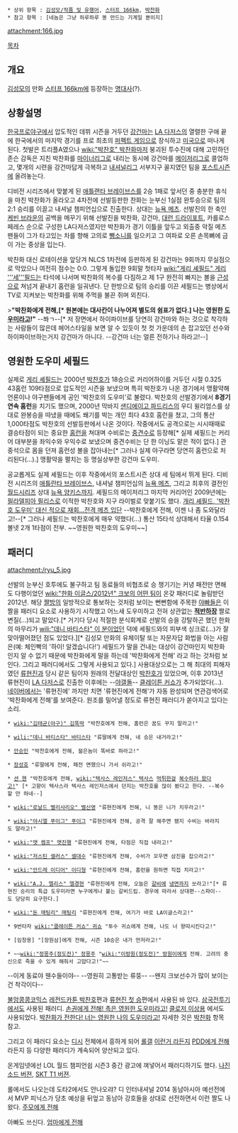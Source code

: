  * 상위 항목 : [[김성모/작품 및 유행어]], [[스터프 166km]], [[박찬화]]
 * 참고 항목 : [네놈은 그냥 하루하루 똥 만드는 기계일 뿐이지]

attachment:166.jpg

[[목차]]
== 개요 ==
[[김성모]]의 만화 [[스터프 166km]]에 등장하는 [[명대사]](?).

== 상황설명 ==
[[한국프로야구]]에서 압도적인 데뷔 시즌을 거두던 [[강건마]]는 [[LA 다저스]]의 열렬한 구애 끝에 한국에서의 마지막 경기를 프로 최초의 [[퍼펙트 게임]]으로 장식하고 [[미국]]으로 떠나게 된다. 첫발은 트리플A였으나 [[wiki:"박찬호" 박찬화]]마저 붕괴된 투수진에 대해 고민하던 존슨 감독은 지친 박찬화를 [[마이너리그]]로 내리는 동시에 강건마를 [[메이저리그]]로 콜업하고, 몇개의 시련을 강건마답게 극복하고 [[내셔널리그]] 서부지구 꼴지였던 팀을 [[포스트시즌]]에 올려놓는다. 

디비전 시리즈에서 맞붙게 된 [[애틀랜타 브레이브스]]를 2승 1패로 앞서던 중 충분한 휴식을 마친 박찬화가 올라오고 4차전에 선발등판한 찬화는 눈부신 1실점 완투승으로 팀의 2:1 승리를 이끌고 내셔널 챔피언십으로 진출한다. 상대는 [[뉴욕 메츠]]. 선발진의 한 축인 [[케빈 브라운]]의 공백을 메꾸기 위해 선발진을 박찬화, 강건마, [[대런 드라이포트]], 카를로스 페레스 순으로 구성한 LA다저스였지만 박찬화가 경기 이틀을 앞두고 외출중 악질 메츠팬들이 그가 타고있는 차를 향해 고의로 [[뺑소니]]를 일으키고 그 여파로 오른 손목뼈에 금이 가는 중상을 입는다.

박찬화 대신 로테이션을 앞당겨 NLCS 1차전에 등판하게 된 강건마는 9회까지 무실점으로 막았으나 여전히 점수는 0:0. 그렇게 돌입한 9회말 첫타자 [[wiki:"게리 셰필드" 게리 '''세'''필드]]는 타석에 나서며 박찬화의 복수를 다짐하고 제 1구 완전히 빠지는 볼을 [[근성]]으로 쳐넘겨 끝내기 홈런을 일궈낸다. 단 한방으로 팀의 승리를 이끈 세필드는 병상에서 TV로 지켜보는 박찬화를 위해 주먹을 불끈 쥐며 외친다.

>'''"박찬화에게 전해,[* 원본에는 대사칸이 나누어져 별도의 쉼표가 없다.] 나는 영원한 [[도우미]]라고!"''' --쫘ㄱ--[* 저 장면에서 하이파이브를 당연히 강건마와 하는 것으로 착각하는 사람들이 많은데 헤어스타일을 보면 알 수 있듯이 첫 컷 가운데의 손 잡고있던 선수와 하이파이브하는거지 강건마가 아니다. --강건마 너는 얼른 전하기나 하라고!--]

== 영원한 도우미 세필드 ==
실제로 [[게리 셰필드]]는 2000년 [[박찬호]]가 18승으로 커리어하이를 거두던 시절 0.325 43홈런 109타점으로 압도적인 시즌을 보냈으며 특히 박찬호가 나온 경기에서 맹활약해 언론이나 야구팬들에게 공인 '박찬호의 도우미'로 불렸다. 박찬호의 선발경기에서 '''8경기 연속 홈런'''을 치기도 했으며, 2000년 막바지 [[샌디에이고 파드리스]]의 우디 윌리엄스를 상대로 완봉승을 따냈을 때에도 쐐기를 박는 개인 최다 43호 홈런을 쳤고, 그의 통산 1,000타점도 박찬호의 선발등판에서 나온 것이다. 작중에서도 공격으로는 시시때때로 결승타점이 되는 중요한 [[홈런]]을 쳐대며 수비로는 [[중견수]]로 등장해[* 실제 셰필드는 커리어 대부분을 좌익수와 우익수로 보냈으며 중견수비는 단 한 이닝도 맡은 적이 없다.] 관중석으로 몸을 던져 홈런성 볼을 잡아내는[* 그러나 실제 야구라면 당연히 홈런으로 처리된다(...).] 맹활약을 펼치는 등 명실상부한 강건마 도우미.

공교롭게도 실제 셰필드는 이후 작중에서의 포스트시즌 상대 세 팀에서 뛰게 된다. 디비전 시리즈의 [[애틀란타 브레이브스]], 내셔널 챔피언십의 [[뉴욕 메츠]], 그리고 최후의 결전인 [[월드시리즈]] 상대 [[뉴욕 양키스]]까지. 셰필드의 메이저리그 마지막 커리어인 2009년에는 [[필라델피아 필리스]]로 이적한 박찬호와 지구 라이벌로 맞붙기도 했다. [http://sports.news.naver.com/sports/index.nhn?category=mlb&ctg=news&mod=read&office_id=111&article_id=0000140612 개리 셰필드, '박찬호 도우미' 대신 적으로 재회...전격 메츠 입단] --박찬호에게 전해, 이젠 나 좀 도와달라고!--[* 그러나 셰필드는 박찬호에게 매우 약했다(...) 통산 15타석 상대해서 타율 0.154 볼넷 2개 1타점이 전부. ~~영원한 박찬호의 도우미~~]

== 패러디 ==
attachment:/ryu_5.jpg

선발의 눈부신 호투에도 불구하고 팀 동료들의 비협조로 승 챙기기는 커녕 패전만 면해도 다행이었던 [[wiki:"한화 이글스/2012년" 크보의 어떤 팀]]이 온갖 패러디로 놀림받던 2012년. 해당 [[짤방]]의 일방적으로 통보하는 것처럼 보이는 뻔뻔함에 주목한 [[야빠]]들은 이 짤을 패러디 요소로 사용하기 시작했고 어느새 도우미하고 전혀 상관없는 '''[[적반하장]]''' 짤로 변질(...)되고 말았다.[* 거기다 당시 적절한 분식회계로 선발의 승을 강탈하곤 했던 한화의 마무리가 [[wili:"데니 바티스타" 이 분]]이었던 덕에 세필드와의 피부색 싱크로(...)가 잘 맞아떨어졌던 점도 있었다.][* 김성모 만화의 유체이탈 또는 자문자답 화법을 아는 사람은(예: 체인빡의 '하이! 알겠습니다!') 세필드가 말을 건내는 대상이 강건마인지 박찬화인지 알 수 없기 때문에 박찬화에게 말을 하는데 '박찬화에게 전해' 라고 하는 것처럼 보인다. 그리고 패러디에서도 그렇게 사용되고 있다.] 사용대상으로는 그 해 최대의 피해자였던 [[류현진]]과 당시 같은 팀이자 원래의 전달대상인 [[박찬호]]가 있었으며, 이후 2013년 류현진이 [[LA 다저스]]로 진출한 이후에는 --[[야갤]]돌-- [[클레이튼 커쇼]]가 추가되었다(...). [[네이버]]에서는 '류현진에' 까지만 치면 '류현진에게 전해'가 자동 완성되며 연관검색어로 '박찬화에게 전해'를 보여준다. 원조를 밀어낼 정도로 류현진 패러디가 쏟아지고 있다는 소리.

 * [[wiki:"김태균(야구)" 김똑딱]] "박찬호에게 전해, 홈런은 꿈도 꾸지 말라고!"

 * [[wili:"데니 바티스타" 바티스타]] "류딸에게 전해, 네 승은 내거라고!"

 * [[안승민]] "박찬호에게 전해, 젊은놈이 똑바로 하라고!"

 * [[장성호]] "류딸에게 전해, 패전 면했으니 가서 쉬라고!"

 * [[션 헨]] "박찬호에게 전해, [[wiki:"텍사스 레인저스" 텍사스]] [[먹튀]]한걸 [http://sports.news.naver.com/sports/index.nhn?category=kbo&ctg=news&mod=read&office_id=009&article_id=0002742509 복수하러 왔다고!]" [* 고향이 텍사스라 텍사스 레인저스에서 던지는 박찬호를 많이 봤다고 한다. --복수할 만 하네--]

 * [[wiki:"로날드 벨리사리오" 벨신영]] "류현진에게 전해, 니 똥은 니가 치우라고!"

 * [[wiki:"야시엘 푸이그" 푸이그]] "류현진에게 전해, 공격 잘 해주면 됐지 수비는 바라지도 말라고!"

 * [[wiki:"맷 켐프" 맷진행]] "류현진에게 전해, 타점은 직접 내라고!"

 * [[wiki:"저스틴 셀러스" 셀대수]] "류현진에게 전해, 수비가 꼬우면 삼진을 잡으라고!"

 * [[wiki:"안드레 이디어" 이디형]] "류현진에게 전해, 홈런을 원하면 직접 치라고!"

 * [[wiki:"A.J. 엘리스" 엘경현]] "류현진에게 전해, 오늘은 [[갈비]]에 [[냉면]]까지 쏘라고!"[* 류현진 승리의 특급 도우미라면 누구에게나 붙는 갈비드립. 경우에 따라서 상대편--스파이--도 당당히 요구한다.]

 * [[wiki:"돈 매팅리" 매팅리]] "류현진에게 전해, 여기가 바로 LA이글스라고!"

 * 9번타자 [[wiki:"클레이튼 커쇼" 귀쇼]] "투수 귀쇼에게 전해, 나도 너 왕따시킨다고!"

 * [임창용] "[장원삼]에게 전해, 시즌 10승은 내가 먼저라고!"

 * ~~[[wiki:"정몽주(정도전)" 정몽주]] "[[wiki:"이방원(정도전)" 방원이]]에게 전해. 고려의 충신으로 죽을 수 있게 해줘서 고맙다고!"~~

--이게 동료야 웬수들이야--
--영원히 고통받는 류뚱--
--왠지 크보선수가 많이 보이는건 착각이다--

[[불암콩콩코믹스]] [http://www.nohitnorun.com/303 레전드카툰 박찬호]편과 [http://sports.news.nate.com/view/20130411n04344?mid=s1004 류현진 첫 승]편에서 사용된 바 있다. 
[[삼국전투기]]에서도 사용된 패러디. [http://comic.naver.com/webtoon/detail.nhn?titleId=22027&no=376&weekday=wed 손권에게 전해! 촉은 영원한 도우미라고!]
[[클로저 이상용]] 에서도 사용되었다. [http://image.donga.com/pictorial/uData/conthub/0100000204/52/a4fa/52a4fa810768.jpg 박찬화가 전한다! 너는 영원한 나의 도우미라고!] 자세한 것은 [[박찬화]] 항목 참고.

그리고 이 패러디 요소는 [[디시]] 전체에서 흥하게 되어 [[롤갤]] [http://gall.dcinside.com/board/view/?id=leagueoflegends1&no=3389933&page=4&exception_mode=recommend 이런거 라든지] [http://gall.dcinside.com/board/view/?id=leagueoflegends1&no=3075298&page= PDD에게 전해] 라든지 등 다양한 패러디가 계속되어 양산되고 있다.

온게임넷에선 LOL 월드 챔피언쉽 시즌3 중간 광고에 껴넣어서 패러디하기도 했다. [http://www.youtube.com/watch?v=OMCIXUlUFQA&feature=player_embedded 나진소드 버젼], [http://www.youtube.com/watch?v=_PbWkOfcwas&feature=player_embedded SKT T1 버젼].

롤에서도 나오는데 도타2에서도 안나오랴? 디 인터내셔널 2014 동남아시아 예선전에서 MVP 피닉스가 당초 예상을 뒤엎고 동남아 강호들을 상대로 선전하면서 이런 짤도 나왔다. [http://gall.dcinside.com/board/view/?id=dota2&no=450007&page=2&exception_mode=recommend 주모에게 전해]

아빠도 쓰신다. [http://mnotebook.egloos.com/viewer/5763351 엄마에게 전해]



